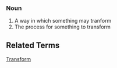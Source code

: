 ===Noun===
# A way in which something may tranform
# The process for something to transform
==Related Terms==
[[Transform]]